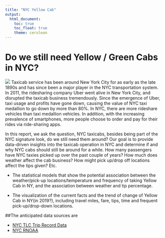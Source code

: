 ```yaml
---
title: "NYC Yellow Cab"
output: 
  html_document:
    toc: true
    toc_float: true
    theme: cerulean
---
```


# Do we still need Yellow / Green Cabs in NYC?

![](yellowcab.jpg)
Taxicab service has been around New York City for as early as the late 1890s and has since been a major player in the NYC transportation system. In 2011, the ridesharing company Uber went alive in New York City, and disrupted the taxicab business tremendously. Since the emergence of Uber, taxi usage and profits have gone down, causing the value of NYC taxi medallion to go down by more than 80%. In NYC, there are more rideshare vehicles than taxi medallion vehicles. In addition, with the increasing prevalence of smartphones, more people choose to order and pay for their rides via ride-sharing apps. 
   
In this report, we ask the question, NYC taxicabs, besides being part of the NYC signature look, do we still need them around? Our goal is to provide data-driven insights into the taxicab operation in NYC and determine if and why NYC cabs should still be around for a while. How many passengers have NYC taxies picked up over the past couple of years? How much does weather affect the cab business? How might pick up/drop off locations affect the tips given? Etc.
   
   
* The statistical models that show the potential association between the weather/pick-up locations/temperature and frequency of taking Yellow Cab in NY, and the association between weather and tip percentage.
   
* The visualization of the current facts and the trend of change of Yellow Cab in NY(in 2019?), including travel miles, fare, tips, time and frequent pick-up/drop-down locations.
   
##The anticipated data sources are

* [NYC TLC Trip Record Data](https://www1.nyc.gov/site/tlc/about/tlc-trip-record-data.page)
* [NYC RNOAA](https://data.nodc.noaa.gov/cgi-bin/iso?id=gov.noaa.ncdc:C00861
)
   


